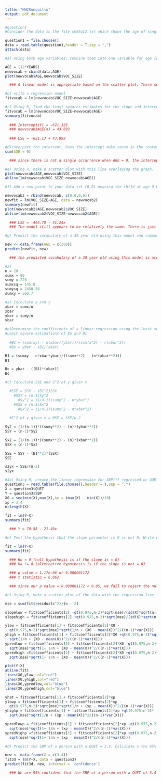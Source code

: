 ```yaml
---
title: "HW2Ronquillo"
output: pdf_document
---
```


```r
#question1
#Consider the data in the file ch05q12.txt which shows the age of single child in years + months (two variables) as well the vocabulary size of the child. (Chapter 5, problem 12)

question1 = file.choose()
data = read.table(question1,header = T,sep = ",")
attach(data)

#a) Using both age variables, combine them into one variable for age in months. Create a scatter plot of the vocabulary size vs. age in months (your new variable). Based solely on the scatter plot, does a linear model seem appropriate?

AGE = (12*YEARS) 
newvocab = cbind(data,AGE)
plot(newvocab$AGE,newvocab$VOC_SIZE)

  ### A linear model is appropriate based on the scatter plot. There seems to be a            positive linear relationship between vocabulary size and months.
```

```r
#b) write a regression model
fitvocab = lm(newvocab$VOC_SIZE~newvocab$AGE)
```

```r
#c) Using R, find the least squares estimates for the slope and intercept parameters. Write the equation final form of the least squares estimate line.
fitvocab = lm(newvocab$VOC_SIZE~newvocab$AGE)
summary(fitvocab)
  
  ### Intercept(Y) = -621.126
  ### newvocab$AGE(X) = 43.893
  
  ### LSE = -621.13 + 43.89x
```

```r
#d)interpret the intercept. Does the intercept make sense in the context of the problem?
sum(AGE = 0)

  ### since there is not a single occurrence when AGE = 0, the intercept does not make          sense
```

```r
#e) Using R, make a scatter plot with this line overlaying the graph.
plot(newvocab$AGE,newvocab$VOC_SIZE)
abline(lm(newvocab$VOC_SIZE~newvocab$AGE))
```

```r
#f) Add a new point to your data set (0,0) meaning the child at age 0 has no vocabulary. You either add it to the file and re-run your code or append it to your data frame. Recompute the least squares line and create just the scatter plot with the line overlayed. Does the model now seem appropriate?

newvocab2 = rbind(newvocab, c(0,0,0,0))
newfit = lm(VOC_SIZE~AGE, data = newvocab2)
summary(newfit)
plot(newvocab2$AGE,newvocab2$VOC_SIZE)
abline(lm(newvocab2$VOC_SIZE~newvocab2$AGE))

  ### LSE = -496.78 - 41.24x
  ### The model still appears to be relatively the same. There is just a point at 0,0     and the line shifted to left a little bit, it fits the points on the scatter plot       better but that's about it. 
```

```r
#g) Predict the vocabulary of a 30 year old using this model and compare this to the one you found above. Does this seem reasonable.

new <- data.frame(AGE = c(360))
predict(newfit, new)

  ### the predicted vocabulary of a 30 year old using this model is around 14,350 words.   This does seem reasonable, a little high but that's just because I myself don't know    how many words I know at the age of 22, but it is a lot. 

```

```r
#2)
n = 20
sumx = 90
sumy = 220
sumxsq = 145.8
sumysq = 2450.56
sumxy = 560.7
```

```r
#a) Calculate x and y
xbar = sumx/n
xbar
ybar = sumy/n
ybar
```
```r
#b)Determine the coefficients of a linear regression using the least squares method.
#Least square estimations of Bo and B1 
  
  #B1 = (sum(xy) - n(xbar)(ybar))/(sum(x^2) - n(xbar^2))
  #Bo = ybar - (B1)(xbar)

B1 = (sumxy - n*xbar*ybar)/((sumx**2) - (n*(xbar**2)))
B1

Bo = ybar - ((B1)*(xbar))
Bo
```
```r
#c) Calculate SSE and S^2 of y given x

  #SSE = SSY - (B1^2)SSX
    #SSY = (n-1)Sy^2
      #Sy^2 = (1/n-1)(sumy^2 - n*ybar^)
    #SSX = (n-1)Sx^2
      #Sx^2 = (1/n-1)(sumx^2 - n*xbar^2)
  
  #S^2 of y given x = MSE = SSE/n-2

Sy2 = (1/(n-1))*((sumy**2) - (n)*(ybar**2))
SSY = (n-1)*Sy2

Sx2 = (1/(n-1))*((sumx**2) - (n)*(xbar**2))
SSX = (n-1)*Sx2

SSE = SSY - (B1**2)*(SSX)
SSE

s2yx = SSE/(n-2)
s2yx
```

```r
#3a) Using R, create the linear regression for SBP(Y) regressed on QUET(X). Write the equation of the estimated regression line.
question3 = read.table(file.choose(),header = T,sep = ",")
X = question3$QUET
Y = question3$SBP
X0 = seq(min(X),max(X),by = (max(X) - min(X))/10)
xp = 3.4
n=length(X)

fit = lm(Y~X)
summary(fit)

  ### Y = 70.58 - 21.49x
```

```r
#b) Test the hypothesis that the slope parameter is 0 vs not 0. Write out the hypothesis. Use your R output to find the test statistic and p-value. State your conclusion.

fit = lm(Y~X)
summary(fit)

  ### Ho = 0 (null hypothesis is if the slope is = 0)
  ### Ha != 0 (alternative hypothesis is if the slope is not = 0)

  ### p value = 1.17e-06 or 0.000001172
  ### t statistic = 6.062

  ### since our p value = 0.000001172 < 0.05, we fail to reject the null hypothesis.          There is enough evidence to suggest that the slope parameter is not 0.
```

```r
#c) Using R, make a scatter plot of the data with the regression line included on the plot. Create the 95 % prediction interval and include this on the plot.

mse = sum(fit$residuals^2)/(n - 2)

slopelow = fit$coefficients[2] -qt(0.975,n-2)*sqrt(mse)/(sd(X)*sqrt(n-1))
slopehigh = fit$coefficients[2] +qt(0.975,n-2)*sqrt(mse)/(sd(X)*sqrt(n-1)) 

ylow = fit$coefficients[1] + fit$coefficients[2]*X0 -
  qt(0.975,n-2)*sqrt(mse)*sqrt(1/n + (X0 - mean(X))^2/((n-1)*var(X)))
yhigh = fit$coefficients[1] + fit$coefficients[2]*X0 +qt(0.975,n-2)*sqrt(mse)*
  sqrt(1/n + (X0 - mean(X))^2/((n-1)*var(X)))
ypredlow = fit$coefficients[1] + fit$coefficients[2]*X0 -qt(0.975,n-2)*
  sqrt(mse)*sqrt(1+ 1/n + (X0 - mean(X))^2/((n-1)*var(X)))
ypredhigh =fit$coefficients[1] + fit$coefficients[2]*X0 +qt(0.975,n-2)*
  sqrt(mse)*sqrt(1+ 1/n + (X0 - mean(X))^2/((n-1)*var(X)))

plot(Y~X)
abline(fit)
lines(X0,ylow,col="red")
lines(X0,yhigh,col="red")
lines(X0,ypredlow,col="blue")
lines(X0,ypredhigh,col="blue")

yhat = fit$coefficients[1] + fit$coefficients[2]*xp
ylowp = fit$coefficients[1] + fit$coefficients[2]*xp -
  qt(0.975,n-2)*sqrt(mse)*sqrt(1/n + (xp - mean(X))^2/((n-1)*var(X)))
yhighp = fit$coefficients[1] + fit$coefficients[2]*xp +qt(0.975,n-2)*
  sqrt(mse)*sqrt(1/n + (xp - mean(X))^2/((n-1)*var(X)))

ypredlowp = fit$coefficients[1] + fit$coefficients[2]*xp -qt(0.975,n-2)*
  sqrt(mse)*sqrt(1+ 1/n + (xp - mean(X))^2/((n-1)*var(X)))
ypredhighp =fit$coefficients[1] + fit$coefficients[2]*xp +qt(0.975,n-2)*
  sqrt(mse)*sqrt(1+ 1/n + (xp - mean(X))^2/((n-1)*var(X)))
```

```r
#d) Predict the SBP of a person with a QUET = 3.4. Calculate a the 95% prediction interval around this predicted value and interpret.

new <- data.frame(X = c(3.4))
fit3d = lm(Y~X, data = question3)
predict(fit3d, new, interval = 'confidence') 

  ### We are 95% confident that the SBP of a person with a QUET of 3.4 is between the         interval (140.09, 147.20)
```













